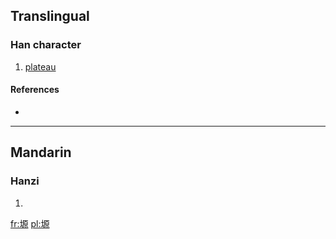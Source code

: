 ==Translingual==

===Han character===
{{Han char|rn=32|rad=土|as=10|sn=13|four=|canj=土一竹火 (GMHF)}}

# [[plateau]]

====References====
* {{Han ref|kx=0236.341|hdz=10471.060|uh=586C|ud=22636}}

----

==Mandarin==

===Hanzi===
{{cmn-hanzi|pin=[[yuán]] ([[yuan2]])|wg=yüan<sup>2</sup>}}

# {{defn|lang=cmn|sort=土10}}

[[fr:塬]]
[[pl:塬]]